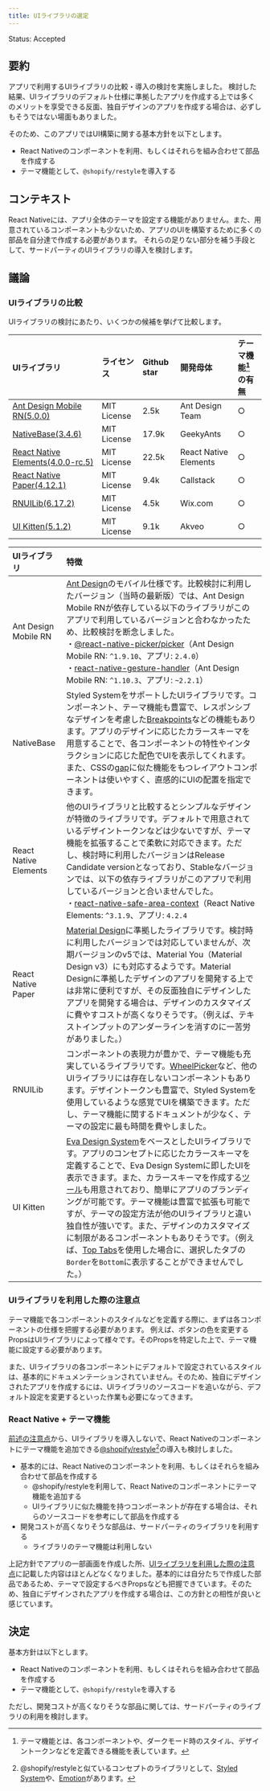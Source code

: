 ```yaml
---
title: UIライブラリの選定
---
```


Status: Accepted

<!--
Proposed: 提案中
Accepted: 採用
Rejected: 却下
Superseded: 廃止
-->

## 要約

アプリで利用するUIライブラリの比較・導入の検討を実施しました。
検討した結果、UIライブラリのデフォルト仕様に準拠したアプリを作成する上では多くのメリットを享受できる反面、独自デザインのアプリを作成する場合は、必ずしもそうではない場面もありました。

そのため、このアプリではUI構築に関する基本方針を以下とします。

- React Nativeのコンポーネントを利用、もしくはそれらを組み合わせて部品を作成する
- テーマ機能として、`@shopify/restyle`を導入する

## コンテキスト

React Nativeには、アプリ全体のテーマを設定する機能がありません。また、用意されているコンポーネントも少ないため、アプリのUIを構築するために多くの部品を自分達で作成する必要があります。
それらの足りない部分を補う手段として、サードパーティのUIライブラリの導入を検討します。

## 議論

### UIライブラリの比較

UIライブラリの検討にあたり、いくつかの候補を挙げて比較します。

| UIライブラリ | ライセンス | Github star | 開発母体 | テーマ機能[^1]の有無 |
| :-- | :-- | :-- | :-- | :-- |
| [Ant Design Mobile RN(5.0.0)](https://rn.mobile.ant.design/) | MIT License | 2.5k | Ant Design Team | ○ |
| [NativeBase(3.4.6)](https://nativebase.io/) | MIT License | 17.9k | GeekyAnts | ○ |
| [React Native Elements(4.0.0-rc.5)](https://reactnativeelements.com/) | MIT License | 22.5k | React Native Elements| ○ |
| [React Native Paper(4.12.1)](https://callstack.github.io/react-native-paper/) | MIT License | 9.4k | Callstack| ○ |
| [RNUILib(6.17.2)](https://wix.github.io/react-native-ui-lib/) | MIT License | 4.5k | Wix.com| ○ |
| [UI Kitten(5.1.2)](https://akveo.github.io/react-native-ui-kitten/) | MIT License | 9.1k | Akveo| ○ |

[^1]: テーマ機能とは、各コンポーネントや、ダークモード時のスタイル、デザイントークンなどを定義できる機能を表しています。

| UIライブラリ | 特徴 |
| :-- | :-- |
| Ant Design Mobile RN | [Ant Design](https://ant.design/)のモバイル仕様です。比較検討に利用したバージョン（当時の最新版）では、Ant Design Mobile RNが依存している以下のライブラリがこのアプリで利用しているバージョンと合わなかったため、比較検討を断念しました。<br/>・[@react-native-picker/picker](https://github.com/react-native-picker/picker)（Ant Design Mobile RN: `^1.9.10`、アプリ: `2.4.0`）<br/>・[react-native-gesture-handler](https://github.com/software-mansion/react-native-gesture-handler)（Ant Design Mobile RN: `^1.10.3`、アプリ: `~2.2.1`） |
| NativeBase | Styled SystemをサポートしたUIライブラリです。コンポーネント、テーマ機能も豊富で、レスポンシブなデザインを考慮した[Breakpoints](https://docs.nativebase.io/breakpoints)などの機能もあります。アプリのデザインに応じたカラースキーマを用意することで、各コンポーネントの特性やインタラクションに応じた配色でUIを表示してくれます。また、CSSの[gap](https://developer.mozilla.org/ja/docs/Web/CSS/gap)に似た機能をもつレイアウトコンポーネントは使いやすく、直感的にUIの配置を指定できます。 |
| React Native Elements | 他のUIライブラリと比較するとシンプルなデザインが特徴のライブラリです。デフォルトで用意されているデザイントークンなどは少ないですが、テーマ機能を拡張することで柔軟に対応できます。ただし、検討時に利用したバージョンはRelease Candidate versionとなっており、Stableなバージョンでは、以下の依存ライブラリがこのアプリで利用しているバージョンと合いませんでした。<br/>・[react-native-safe-area-context](https://github.com/th3rdwave/react-native-safe-area-context)（React Native Elements: `^3.1.9`、アプリ: `4.2.4` |
| React Native Paper | [Material Design](https://material.io/design)に準拠したライブラリです。検討時に利用したバージョンでは対応していませんが、次期バージョンのv5では、Material You（Material Design v3）にも対応するようです。Material Designに準拠したデザインのアプリを開発する上では非常に便利ですが、その反面独自にデザインしたアプリを開発する場合は、デザインのカスタマイズに費やすコストが高くなりそうです。（例えば、テキストインプットのアンダーラインを消すのに一苦労がありました。） |
| RNUILib | コンポーネントの表現力が豊かで、テーマ機能も充実しているライブラリです。[WheelPicker](https://wix.github.io/react-native-ui-lib/docs/components/incubator/WheelPicker)など、他のUIライブラリには存在しないコンポーネントもあります。デザイントークンも豊富で、Styled Systemを使用しているような感覚でUIを構築できます。ただし、テーマ機能に関するドキュメントが少なく、テーマの設定に最も時間を費やしました。 |
| UI Kitten | [Eva Design System](https://eva.design/)をベースとしたUIライブラリです。アプリのコンセプトに応じたカラースキーマを定義することで、Eva Design Systemに即したUIを表示できます。また、カラースキーマを作成する[ツール](https://colors.eva.design/?utm_campaign=eva_colors%20-%20home%20-%20eva_design%20website&utm_source=eva_design&utm_medium=referral&utm_content=eva_website_menu)も用意されており、簡単にアプリのブランディングが可能です。テーマ機能は豊富で拡張も可能ですが、テーマの設定方法が他のUIライブラリと違い独自性が強いです。また、デザインのカスタマイズに制限があるコンポーネントもありそうです。（例えば、[Top Tabs](https://akveo.github.io/react-native-ui-kitten/docs/components/top-tabs/overview#tabbar)を使用した場合に、選択したタブの`Border`を`Bottom`に表示することができませんでした。） |

### UIライブラリを利用した際の注意点

テーマ機能で各コンポーネントのスタイルなどを定義する際に、まずは各コンポーネントの仕様を把握する必要があります。
例えば、ボタンの色を変更するPropsはUIライブラリによって様々です。そのPropsを特定した上で、テーマ機能に設定する必要があります。

また、UIライブラリの各コンポーネントにデフォルトで設定されているスタイルは、基本的にドキュメンテーションされていません。そのため、独自にデザインされたアプリを作成するには、UIライブラリのソースコードを追いながら、デフォルト設定を変更するといった作業も必要になってきます。

### React Native + テーマ機能

[前述の注意点](#UIライブラリを利用した際の注意点)から、UIライブラリを導入しないで、React Nativeのコンポーネントにテーマ機能を追加できる[@shopify/restyle](https://github.com/Shopify/restyle)[^2]の導入も検討しました。

[^2]: @shopify/restyleと似ているコンセプトのライブラリとして、[Styled System](https://styled-system.com/)や、[Emotion](https://emotion.sh/docs/@emotion/native)があります。

- 基本的には、React Nativeのコンポーネントを利用、もしくはそれらを組み合わせて部品を作成する
  - @shopify/restyleを利用して、React Nativeのコンポーネントにテーマ機能を追加する
  - UIライブラリに似た機能を持つコンポーネントが存在する場合は、それらのソースコードを参考にして部品を作成する
- 開発コストが高くなりそうな部品は、サードパーティのライブラリを利用する
  - ライブラリのテーマ機能は利用しない

上記方針でアプリの一部画面を作成した所、[UIライブラリを利用した際の注意点](#UIライブラリを利用した際の注意点)に記載した内容はほとんどなくなりました。基本的には自分たちで作成した部品であるため、テーマで設定するべきPropsなども把握できています。そのため、独自にデザインされたアプリを作成する場合は、この方針との相性が良いと感じています。

## 決定

基本方針は以下とします。

- React Nativeのコンポーネントを利用、もしくはそれらを組み合わせて部品を作成する
- テーマ機能として、`@shopify/restyle`を導入する

ただし、開発コストが高くなりそうな部品に関しては、サードパーティのライブラリの利用を検討します。
